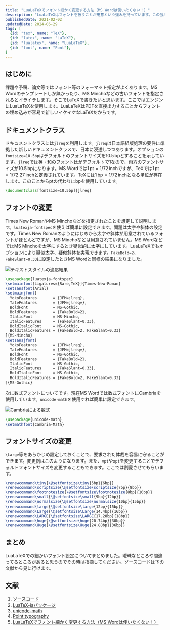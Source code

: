 ```yaml
---
title: "LuaLaTeXでフォント細かく変更する方法（MS Wordは使いたくない！）"
description: "LuaLaTeXはフォントを扱うことが用意という強みを持っています。この強みを活かして、実質的にMS Wordでの作成を要求された場合においても、LaTeXを使用できます。LuaLaTeXでフォントを変更する方法を紹介します。"
publishedDate: 2021-02-02
updatedDate: 2024-06-29
tags: [
  {id: "tex", name: "TeX"},
  {id: "latex", name: "LaTeX"},
  {id: "lualatex", name: "LuaLaTeX"},
  {id: "font", name: "Font"},
]
---
```


## はじめに

課題や予稿、論文等ではフォント等のフォーマット指定がよくあります。MS Wordのテンプレートしか無かったり、MS Minchoなどの古いフォントを指定されるとイライラします。そこでLaTeXで書きたいと思います。ここではエンジンにLuaLaTeXを使用します。LuaLaTeXはPDFを直接出力することからフォントの埋め込みが容易で新しいイケイケなLaTeXだからです。

## ドキュメントクラス

ドキュメントクラスには`jlreq`を利用します。`jlreq`は日本語組版処理の要件に準拠した新しいドキュメントクラスで、日本に浸透しつつあります。オプションの`fontsize=10.5bp`はデフォルトのフォントサイズを$\mathrm{10.5\,bp}$とすることを示しています。`jlreq`では英・和のフォント比がデフォルトで$1$なので、両方のフォントサイズが$\mathrm{10.5\,bp}$になります。MS Wordでは$1\,\mathrm{pt}=1/72\,\mathrm{inch}$ですが、TeXでは$1\,\mathrm{pt}=1/72.27\,\mathrm{inch}$と定義されています。TeXには$1\,\mathrm{bp}=1/72\,\mathrm{inch}$となる単位が存在します。このことから$\mathrm{pt}$の代わりに$\mathrm{bp}$を使用しています。

```latex
\documentclass[fontsize=10.5bp]{jlreq}
```

## フォントの変更

Times New RomanやMS Minchoなどを指定されたことを想定して説明します。`luatexja-fontspec`を使えば簡単に設定できます。問題は太字や斜体の設定です。Times New Romanのようにはじめから太字や斜体が用意されているフォントがほとんどですが、MS Minchoなどは用意されていません。MS WordなどではMS Minchoを太字にするとき疑似的に太字にしています。LuaLaTeXでもオプションにより疑似太字、疑似斜体を実現できます。`FakeBold=2`、`FakeSlant=0.33`に設定したときMS Wordと同様の結果になりました。

![テキストスタイルの適応結果](./images/image1.svg)

```latex
\usepackage{luatexja-fontspec}
\setmainfont[Ligatures={Rare,TeX}]{Times-New-Roman}
\setsansfont{Arial}
\setmainjfont[
  YokoFeatures       = {JFM=jlreq},
  TateFeatures       = {JFM=jlreqv},
  BoldFont           = MS-Gothic,
  BoldFeatures       = {FakeBold=2},
  ItalicFont         = MS-Mincho,
  ItalicFeatures     = {FakeSlant=0.33},
  BoldItalicFont     = MS-Gothic,
  BoldItalicFeatures = {FakeBold=2, FakeSlant=0.33}
]{MS-Mincho}
\setsansjfont[
  YokoFeatures       = {JFM=jlreq},
  TateFeatures       = {JFM=jlreqv},
  BoldFont           = MS-Gothic,
  BoldFeatures       = {FakeBold=2},
  ItalicFont         = MS-Gothic,
  ItalicFeatures     = {FakeSlant=0.33},
  BoldItalicFont     = MS-Gothic,
  BoldItalicFeatures = {FakeBold=2, FakeSlant=0.33}
]{MS-Gothic}
```

次に数式フォントについてです。現在MS Wordでは数式フォントにCambriaを使用しています。`unicode-math`を使用すれば簡単に設定できます。

![Cambriaによる数式](./images/image2.svg)

```latex
\usepackage{unicode-math}
\setmathfont{Cambria-Math}
```

## フォントサイズの変更

`\Large`等をあらかじめ設定しておくことで、要求された体裁を容易に守ることができます。変更例はこのようになります。また、`vpt`や`xpt`を変更することでデフォルトフォントサイズを変更することもできます。ここでは割愛させてもらいます。

```latex
\renewcommand\tiny{\@setfontsize\tiny{5bp}{6bp}}
\renewcommand\scriptsize{\@setfontsize\scriptsize{7bp}{8bp}}
\renewcommand\footnotesize{\@setfontsize\footnotesize{8bp}{10bp}}
\renewcommand\small{\@setfontsize\small{9bp}{12bp}}
\renewcommand\normalsize{\@setfontsize\normalsize{10bp}{15bp}}
\renewcommand\large{\@setfontsize\large{12bp}{15bp}}
\renewcommand\Large{\@setfontsize\Large{14.4bp}{16bp}}
\renewcommand\LARGE{\@setfontsize\LARGE{17.28bp}{18bp}}
\renewcommand\huge{\@setfontsize\huge{20.74bp}{30bp}}
\renewcommand\Huge{\@setfontsize\Huge{24.88bp}{36bp}}
```

## まとめ

LuaLaTeXでの細かいフォント設定についてまとめました。曖昧なところや間違ってるところがあると思うのでその時は指摘してください。ソースコードは下の文献から見に行けます。

## 文献

1. [ソースコード](https://github.com/Daiji256/TeX-TikZ-Heatran/)
2. [LuaTeX-jaパッケージ](http://mirrors.ibiblio.org/CTAN/macros/luatex/generic/luatexja/doc/luatexja-ja.pdf)
3. [unicode-math](https://ctan.org/pkg/unicode-math)
4. [Point typography](https://en.wikipedia.org/wiki/Point_(typography))
5. [LuaLaTeXでフォント細かく変更する方法（MS Wordは使いたくない！）](https://qiita.com/Daiji256/items/29adc574b15345d8afa2)
